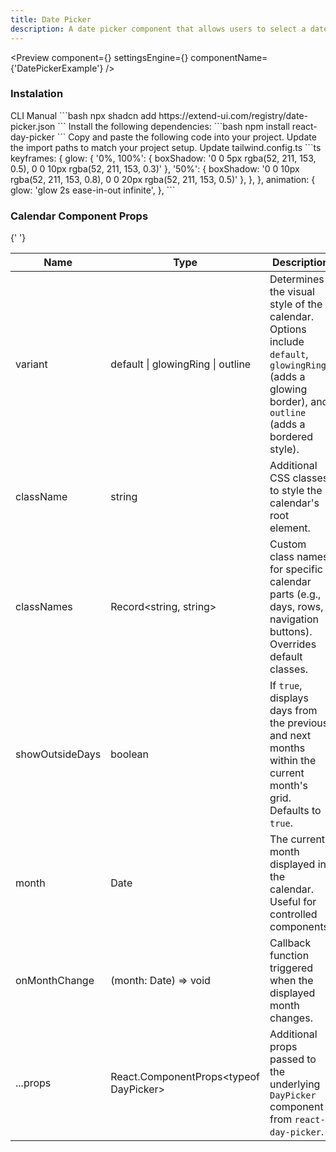 ```yaml
---
title: Date Picker
description: A date picker component that allows users to select a date from a calendar.
---
```


<Preview
  component={<DatePickerExample />}
  settingsEngine={<DatePickerSettingsEngine />}
  componentName={'DatePickerExample'}
/>

### Instalation

<Tabs defaultValue="cli">
  <TabsList>
    <TabsTrigger value="cli">CLI</TabsTrigger>
    <TabsTrigger value="manual">Manual</TabsTrigger>
  </TabsList>
  <TabsContent value="cli">
    ```bash 
    npx shadcn add https://extend-ui.com/registry/date-picker.json 
    ```
  </TabsContent>
  <TabsContent value="manual">
    <Steps>
      <Step>
          Install the following dependencies: 
        ```bash 
        npm install react-day-picker
        ```
      </Step>
      <Step>
        Copy and paste the following code into your project.
        <ComponentSourceLive componentName={'DatePicker'} />
      </Step>
      <Step>Update the import paths to match your project setup.</Step>
      <Step>
        Update tailwind.config.ts
        ```ts
         keyframes: {
          glow: {
            '0%, 100%': { boxShadow: '0 0 5px rgba(52, 211, 153, 0.5), 0 0 10px rgba(52, 211, 153, 0.3)' },
            '50%': { boxShadow: '0 0 10px rgba(52, 211, 153, 0.8), 0 0 20px rgba(52, 211, 153, 0.5)' },
          },
        },
        animation: {
          glow: 'glow 2s ease-in-out infinite',
        },
        ```
      </Step>
    </Steps>
  </TabsContent>
</Tabs>

### Calendar Component Props

{' '}

<div className="my-6 w-full overflow-x-auto">
  <table className="w-full border-collapse border border-gray-300 bg-white">
    <thead>
      <tr>
        <th>Name</th>
        <th>Type</th>
        <th>Description</th>
      </tr>
    </thead>
    <tbody>
      <tr>
        <td>variant</td>
        <td>default | glowingRing | outline</td>
        <td>
          Determines the visual style of the calendar. Options include <code>default</code>, <code>glowingRing</code> (adds a glowing border), and <code>outline</code> (adds a bordered style).
        </td>
      </tr>
      <tr>
        <td>className</td>
        <td>string</td>
        <td>
          Additional CSS classes to style the calendar's root element.
        </td>
      </tr>
      <tr>
        <td>classNames</td>
        <td>Record&lt;string, string&gt;</td>
        <td>
          Custom class names for specific calendar parts (e.g., days, rows, navigation buttons). Overrides default classes.
        </td>
      </tr>
      <tr>
        <td>showOutsideDays</td>
        <td>boolean</td>
        <td>
          If <code>true</code>, displays days from the previous and next months within the current month's grid. Defaults to <code>true</code>.
        </td>
      </tr>
      <tr>
        <td>month</td>
        <td>Date</td>
        <td>
          The current month displayed in the calendar. Useful for controlled components.
        </td>
      </tr>
      <tr>
        <td>onMonthChange</td>
        <td>(month: Date) => void</td>
        <td>
          Callback function triggered when the displayed month changes.
        </td>
      </tr>
      <tr>
        <td>...props</td>
        <td>React.ComponentProps&lt;typeof DayPicker&gt;</td>
        <td>
          Additional props passed to the underlying <code>DayPicker</code> component from <code>react-day-picker</code>.
        </td>
      </tr>
    </tbody>
  </table>
</div>